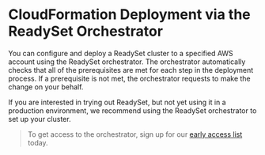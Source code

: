 # CloudFormation Deployment via the ReadySet Orchestrator
You can configure and deploy a ReadySet cluster to a specified AWS account using the ReadySet orchestrator. The orchestrator 
automatically checks that all of the prerequisites are met for each step in the deployment process. If a prerequisite is not met, 
the orchestrator requests to make the change on your behalf.

If you are interested in trying out ReadySet, but not yet using it in a production environment, we recommend using the ReadySet orchestrator to set up your cluster. 

> To get access to the orchestrator, sign up for our [early access list](https://readysettech.typeform.com/to/IB86TqWH?typeform-source=readyset.io) today.